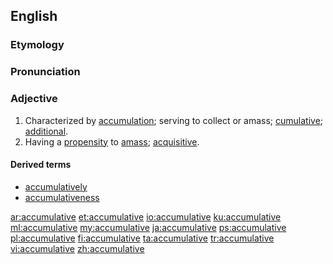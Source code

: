 ==English==

===Etymology===
{{suffix|accumulate|ive}}

===Pronunciation===
{{a|US}} {{IPA|/ə.ˈkjum.jə.ˌleɪ.tɪv/|/ə.ˈkjum.jə.ˌlə.tɪv/}}

===Adjective===
{{en-adj}}

# Characterized by [[accumulation]]; serving to collect or amass; [[cumulative]]; [[additional]].
# Having a [[propensity]] to [[amass]]; [[acquisitive]].

====Derived terms====
* [[accumulatively]]
* [[accumulativeness]]

[[ar:accumulative]]
[[et:accumulative]]
[[io:accumulative]]
[[ku:accumulative]]
[[ml:accumulative]]
[[my:accumulative]]
[[ja:accumulative]]
[[ps:accumulative]]
[[pl:accumulative]]
[[fi:accumulative]]
[[ta:accumulative]]
[[tr:accumulative]]
[[vi:accumulative]]
[[zh:accumulative]]